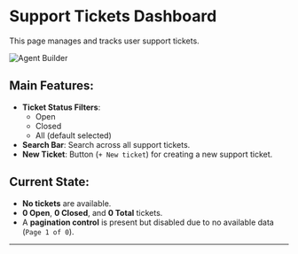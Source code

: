 # Support Tickets Dashboard

This page manages and tracks user support tickets.

![Agent Builder](../assets/create-agent/support.png)

## Main Features:
- **Ticket Status Filters**:
  - Open
  - Closed
  - All (default selected)
- **Search Bar**: Search across all support tickets.
- **New Ticket**: Button (`+ New ticket`) for creating a new support ticket.

## Current State:
- **No tickets** are available.
- **0 Open**, **0 Closed**, and **0 Total** tickets.
- A **pagination control** is present but disabled due to no available data (`Page 1 of 0`).

---
